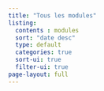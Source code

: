 ```yaml
---
title: "Tous les modules"
listing: 
  contents : modules
  sort: "date desc"
  type: default
  categories: true
  sort-ui: true
  filter-ui: true
page-layout: full
---
```

